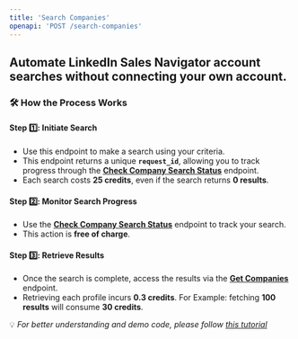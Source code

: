```yaml
---
title: 'Search Companies'
openapi: 'POST /search-companies'
---
```


## Automate LinkedIn Sales Navigator account searches without connecting your own account.

### 🛠 How the Process Works
#### **Step 1️⃣: Initiate Search**
- Use this endpoint to make a search using your criteria.
- This endpoint returns a unique **`request_id`**, allowing you to track progress through the [**Check Company Search Status**](https://fdocs.info/api-reference/endpoint/check-search-companies-status) endpoint.
- Each search costs **25 credits**, even if the search returns **0 results**.
#### **Step 2️⃣: Monitor Search Progress**
- Use the [**Check Company Search Status**](https://fdocs.info/api-reference/endpoint/check-search-companies-status) endpoint to track your search.
- This action is **free of charge**.
#### **Step 3️⃣: Retrieve Results**
- Once the search is complete, access the results via the [**Get Companies**](https://fdocs.info/api-reference/endpoint/get-search-companies-results) endpoint.
- Retrieving each profile incurs **0.3 credits**. For Example: fetching **100 results** will consume **30 credits**.

💡 *For better understanding and demo code, please follow [this tutorial](https://fdocs.info/tutorial/howto-search-companies)*

